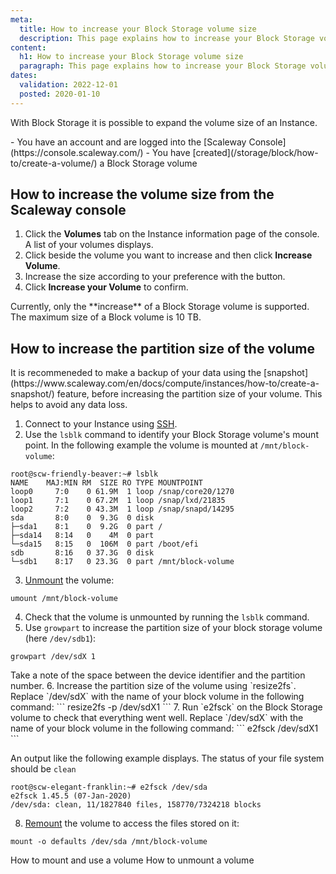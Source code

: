 ```yaml
---
meta:
  title: How to increase your Block Storage volume size
  description: This page explains how to increase your Block Storage volume
content:
  h1: How to increase your Block Storage volume size
  paragraph: This page explains how to increase your Block Storage volume
dates:
  validation: 2022-12-01
  posted: 2020-01-10
---
```


With Block Storage it is possible to expand the volume size of an Instance.

<Message type="requirement">
  - You have an account and are logged into the [Scaleway Console](https://console.scaleway.com/) 
  - You have [created](/storage/block/how-to/create-a-volume/) a Block Storage volume
</Message>

## How to increase the volume size from the Scaleway console

1. Click the **Volumes** tab on the Instance information page of the console. A list of your volumes displays.
2. Click <Icon name="more" /> beside the volume you want to increase and then click **Increase Volume**.
3. Increase the size according to your preference with the <Icon name="plus" /> button. 
    <Lightbox src="scaleway-increase-volume-modal.webp" alt="" />
4. Click **Increase your Volume** to confirm.
  <Message type="note">
  Currently, only the **increase** of a Block Storage volume is supported. The maximum size of a Block volume is 10 TB.
 
  </Message>

## How to increase the partition size of the volume

<Message type="tip">
  It is recommeneded to make a backup of your data using the [snapshot](https://www.scaleway.com/en/docs/compute/instances/how-to/create-a-snapshot/) feature, before increasing the partition size of your volume. This helps to avoid any data loss. 
</Message>


1. Connect to your Instance using [SSH](https://www.scaleway.com/en/docs/compute/instances/how-to/connect-to-instance/).
2. Use the `lsblk` command to identify your Block Storage volume's mount point. In the following example the volume is mounted at `/mnt/block-volume`: 
  ```
  root@scw-friendly-beaver:~# lsblk
  NAME    MAJ:MIN RM  SIZE RO TYPE MOUNTPOINT
  loop0     7:0    0 61.9M  1 loop /snap/core20/1270
  loop1     7:1    0 67.2M  1 loop /snap/lxd/21835
  loop2     7:2    0 43.3M  1 loop /snap/snapd/14295
  sda       8:0    0  9.3G  0 disk
  ├─sda1    8:1    0  9.2G  0 part /
  ├─sda14   8:14   0    4M  0 part
  └─sda15   8:15   0  106M  0 part /boot/efi
  sdb       8:16   0 37.3G  0 disk
  └─sdb1    8:17   0 23.3G  0 part /mnt/block-volume
  ```
3. [Unmount](https://www.scaleway.com/en/docs/storage/block/how-to/unmount-a-volume/) the volume:
  ```
  umount /mnt/block-volume
  ```
4. Check that the volume is unmounted by running the `lsblk` command. 
5. Use `growpart` to increase the partition size of your block storage volume (here `/dev/sdb1`):
  ```
  growpart /dev/sdX 1
  ```

  <Message type="tip">
  Take a note of the space between the device identifier and the partition number. 

  </Message>
6. Increase the partition size of the volume using `resize2fs`. Replace `/dev/sdX` with the name of your block volume in the following command:
  ```
  resize2fs -p /dev/sdX1
  ```
7. Run `e2fsck` on the Block Storage volume to check that everything went well. Replace `/dev/sdX` with the name of your block volume in the following command:
  ```
  e2fsck /dev/sdX1
  ```

  An output like the following example displays. The status of your file system should be `clean`

  ```
  root@scw-elegant-franklin:~# e2fsck /dev/sda
  e2fsck 1.45.5 (07-Jan-2020)
  /dev/sda: clean, 11/1827840 files, 158770/7324218 blocks
  ```
8. [Remount](https://www.scaleway.com/en/docs/storage/block/how-to/mount-and-use-volume/) the volume to access the files stored on it: 
  ```
  mount -o defaults /dev/sda /mnt/block-volume
  ```



<Navigation title="See Also">
  <PreviousButton to="/storage/block/how-to/mount-and-use-volume/">How to mount and use a volume</PreviousButton>
  <NextButton to="/storage/block/how-to/unmount-a-volume/">How to unmount a volume</NextButton>
</Navigation>
